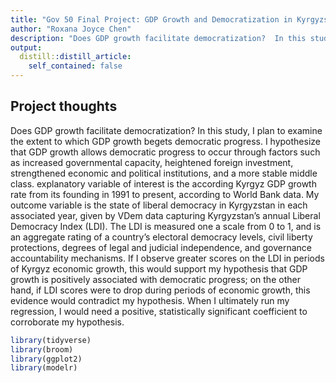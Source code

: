 ```yaml
---
title: "Gov 50 Final Project: GDP Growth and Democratization in Kyrgyzstan"
author: "Roxana Joyce Chen"
description: "Does GDP growth facilitate democratization?  In this study, I plan to examine the extent to which GDP growth begets democratic progress. I hypothesize that GDP growth allows democratic progress to occur through factors such as increased governmental capacity, heightened foreign investment, strengthened economic and political institutions, and a more stable middle class."
output:
  distill::distill_article:
    self_contained: false
---
```




## Project thoughts

Does GDP growth facilitate democratization?  In this study, I plan to examine the extent to which GDP growth begets democratic progress. I hypothesize that GDP growth allows democratic progress to occur through factors such as increased governmental capacity, heightened foreign investment, strengthened economic and political institutions, and a more stable middle class. explanatory variable of interest is the according Kyrgyz GDP growth rate from its founding in 1991 to present, according to World Bank data. My outcome variable is the state of liberal democracy in Kyrgyzstan in each associated year, given by VDem data capturing Kyrgyzstan’s annual Liberal Democracy Index (LDI). The LDI is measured one a scale from 0 to 1, and is an aggregate rating of a country’s electoral democracy levels, civil liberty protections, degrees of legal and judicial independence, and governance accountability mechanisms. If I observe greater scores on the LDI in periods of Kyrgyz economic growth, this would support my hypothesis that GDP growth is positively associated with democratic progress; on the other hand, if LDI scores were to drop during periods of economic growth, this evidence would contradict my hypothesis. When I ultimately run my regression, I would need a positive, statistically significant coefficient to corroborate my hypothesis.


```r
library(tidyverse)
library(broom)
library(ggplot2)
library(modelr)

```


